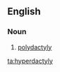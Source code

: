 ==English==

===Noun===
{{en-noun|hyperdactylies}}

# {{lb|en|pathology}} [[polydactyly]]

[[ta:hyperdactyly]]